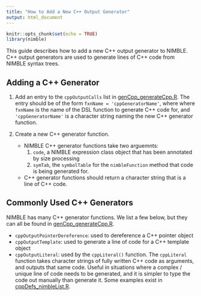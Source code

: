 ```yaml
---
title: "How to Add a New C++ Output Generator"
output: html_document
---
```


```r
knitr::opts_chunk$set(echo = TRUE)
library(nimble)
```

This guide describes how to add a new C++ output generator to NIMBLE.  C++ output generators are used to generate lines of C++ code from NIMBLE syntax trees.  

## Adding a C++ Generator

1.  Add an entry to the `cppOutputCalls` list in  [genCpp_generateCpp.R](https://github.com/nimble-dev/nimble/blob/devel/packages/nimble/R/genCpp_generateCpp.R).  The entry should be of the form `fxnName = 'cppGeneratorName'`, where where `fxnName` is the name of the DSL function to generate C++ code for, and `'cppGeneratorName'` is a character string naming the new C++ generator function.

2. Create a new C++ generator function.  
    * NIMBLE C++ generator functions take two arguemnts: 
        1. `code`, a NIMBLE expression class object that has been annotated by size processing
        2. `symTab`, the `symbolTable` for the `nimbleFunction` method that code is being generated for.
    * C++ generator functions should return a character string that is a line of C++ code.  



## Commonly Used C++ Generators

NIMBLE has many C++ generator functions.  We list a few below, but they can all be found in [genCpp_generateCpp.R](https://github.com/nimble-dev/nimble/blob/devel/packages/nimble/R/genCpp_generateCpp.R).

* `cppOutputPointerDereference`: used to dereference a C++ pointer object
* `cppOutputTemplate`: used to generate a line of code for a C++ template object
* `cppOutputLiteral`: used by the `cppLiteral()` function.  The `cppLiteral` function takes character strings of fully written C++ code as arguments, and outputs that same code.  Useful in situations where a complex / unique line of code needs to be generated, and it is simpler to type the code out manually than generate it.  Some examples exist in [cppDefs_nimbleList.R](https://github.com/nimble-dev/nimble/blob/devel/packages/nimble/R/cppDefs_nimbleList.R).
